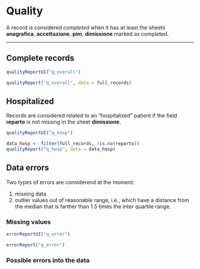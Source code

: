 # Quality {#quality .tabset .tabset-fade .tabset-pills}

A record is considered _completed_ when it has at least the sheets 
**anagrafica**, **accettazione**, **pim**, **dimissione** marked as completed.

---



## Complete records {.tabset .tabset-dropdown}

```r
qualityReportUI("q_overall")
```

```r
qualityReport("q_overall", data = full_records)
```




## Hospitalized {.tabset .tabset-dropdown}

Records are considered related to an "hospitalized" patient if the field 
**reparto** is not missing in the sheet **dimissione**.

```r
qualityReportUI("q_hosp")
```

```r
data_hosp <- filter(full_records, !is.na(reparto))
qualityReport("q_hosp", data = data_hosp)
```




## Data errors {.tabset .tabset-dropdown}

Two types of errors are considerend at the moment:

1. missing data
2. outlier values out of reasonable range, i.e., which have a distance from the
   median that is farther than 1.5 times the inter quartile range.


### Missing values

```r
errorReportUI("q_error")
```

```r
errorReport("q_error")
```





### Possible errors into the data



